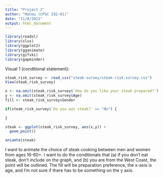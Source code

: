```yaml
---
title: "Project 2"
author: "Manou (CPSC 292-01)"
date: "11/8/2021"
output: html_document
---
```


```r
library(readxl)
library(xlsx)
library(ggplot2)
library(gganimate)
library(gifski)
library(gapminder)
```

Visual 1 (conditional statement):
```r
steak_risk_survey <- read_csv("steak-survey/steak-risk-survey.csv")
View(steak_risk_survey)

x <- na.omit(steak_risk_survey$`How do you like your steak prepared?`)
y <- na.omit(steak_risk_survey$Age)
fill <- steak_risk_survey$Gender

```
```r
if(steak_risk_survey$`Do you eat steak?` == "No") {
  
}
```

```r
steak <- ggplot(steak_risk_survey, aes(x,y)) +
  geom_point()

aniamte(steak)
```

I want to animate the choice of steak cooking between men and women from ages 18-60+. I want to do the conditionals that (a) if you don't eat steak, don't include on the graph, and (b) you are from the West Coast, the point will be outlined. The fill will be preparation preference, the x-axis is age, and I'm not sure if there has to be something on the y axis.